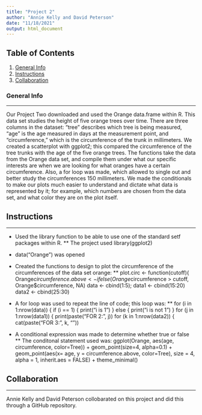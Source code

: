 ```yaml
---
title: "Project 2"
author: "Annie Kelly and David Peterson"
date: "11/18/2021"
output: html_document
---
```


## Table of Contents
1. [General Info](#general-info)
2. [Instructions](#installation)
3. [Collaboration](#collaboration)

### General Info
***
Our Project Two downloaded and used the Orange data.frame within R. This data set studies the height of five orange trees over time. There are three columns in the dataset: "tree" describes which tree is being measured, "age" is the age measured in days at the measurement point, and "circumference," which is the circumference of the trunk in millimeters. We created a scatterplot with ggplot2; this compared the circumference of the tree trunks with the age of the five orange trees. The functions take the data from the Orange data set, and compile them under what our specific interests are when we are looking for what oranges have a certain circumference. Also, a for loop was made, which allowed to single out and better study the circumferences 150 millimeters. We made the conditionals to make our plots much easier to understand and dictate what data is represented by it; for example, which numbers are chosen from the data set, and what color they are on the plot itself. 

## Instructions
***
* Used the library function to be able to use one of the standard setf packages within R.
    ** The project used library(ggplot2)
* data("Orange") was opened
                                     
* Created the functions to design to plot the circumference of the circumferences of the data set orange:
      ** plot.circ <- function(cutoff){
          Orange$circumference.above <- ifelse(Orange$circumference > cutoff,                                                   Orange$circumference, NA) 
          data <- cbind(1:5); 
          data1 <- cbind(15:20)
          data2 <- cbind(25:30)

* A for loop was used to repeat the line of code; this loop was:
      ** for (i in 1:nrow(data)) {
            if (i == 1) {
              print("i is 1")
           } else {
              print("i is not 1")
         }
        for (j in 1:nrow(data1)) {
             print(paste("FOR 2: ", j))
        for (k in 1:nrow(data2)) {
            cat(paste("FOR 3: ", k, "\n"))

* A conditional expression was made to determine whether true or false
      ** The conditonal statement used was: 
       ggplot(Orange, aes(age, circumference, color=Tree)) + 
           geom_point(size=4, alpha=0.1) + 
           geom_point(aes(x= age, y = circumference.above, color=Tree), size = 4, alpha =      1, inherit.aes = FALSE) + 
           theme_minimal()
    

## Collaboration
***
Annie Kelly and David Peterson collobarated on this project and did this through a GitHub repository.
